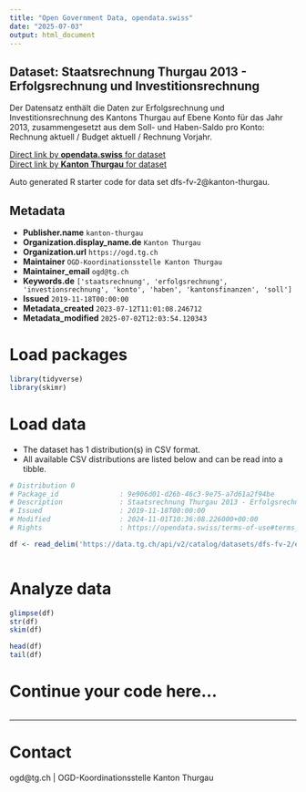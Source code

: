 ```yaml
---
title: "Open Government Data, opendata.swiss"
date: "2025-07-03"
output: html_document
---
```


## Dataset: Staatsrechnung Thurgau 2013 - Erfolgsrechnung und Investitionsrechnung

Der Datensatz enthält die Daten zur Erfolgsrechnung und Investitionsrechnung des Kantons Thurgau auf Ebene Konto für das Jahr 2013, zusammengesetzt aus dem Soll- und Haben-Saldo pro Konto: Rechnung aktuell / Budget aktuell / Rechnung Vorjahr.

[Direct link by **opendata.swiss** for dataset](https://opendata.swiss/de/dataset/staatsrechnung-thurgau-2013-erfolgsrechnung-und-investitionsrechnung)<br>
[Direct link by **Kanton Thurgau** for dataset](https://data.tg.ch/explore/dataset/dfs-fv-2/)

Auto generated R starter code for data set dfs-fv-2@kanton-thurgau.

## Metadata

- **Publisher.name** `kanton-thurgau`
- **Organization.display_name.de** `Kanton Thurgau`
- **Organization.url** `https://ogd.tg.ch`
- **Maintainer** `OGD-Koordinationsstelle Kanton Thurgau`
- **Maintainer_email** `ogd@tg.ch`
- **Keywords.de** `['staatsrechnung', 'erfolgsrechnung', 'investionsrechnung', 'konto', 'haben', 'kantonsfinanzen', 'soll']`
- **Issued** `2019-11-18T00:00:00`
- **Metadata_created** `2023-07-12T11:01:08.246712`
- **Metadata_modified** `2025-07-02T12:03:54.120343`


# Load packages

```r

library(tidyverse)
library(skimr)

```

# Load data

-   The dataset has 1 distribution(s) in CSV format.
-   All available CSV distributions are listed below and can be read into a tibble.

```r

# Distribution 0
# Package_id               : 9e906d01-d26b-46c3-9e75-a7d61a2f94be
# Description              : Staatsrechnung Thurgau 2013 - Erfolgsrechnung und Investitionsrechnung (csv)
# Issued                   : 2019-11-18T00:00:00
# Modified                 : 2024-11-01T10:36:08.226000+00:00
# Rights                   : https://opendata.swiss/terms-of-use#terms_by

df <- read_delim('https://data.tg.ch/api/v2/catalog/datasets/dfs-fv-2/exports/csv?use_labels=true')



```

# Analyze data

```r

glimpse(df)
str(df)
skim(df)

head(df)
tail(df)

```

# Continue your code here...

```r

```

------------------------------------------------------------------------

# Contact

ogd@tg.ch | OGD-Koordinationsstelle Kanton Thurgau
